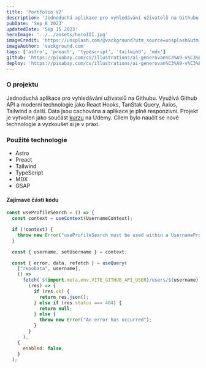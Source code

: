 ```yaml
---
title: 'Portfolio V2'
description: 'Jednoduchá aplikace pro vyhledávání uživatelů na Githubu. Využívá Github API a moderní technologie jako React Hooks, TanStak Query, Axios, Tailwind a další. Data jsou cachována a aplikace je plně responzivní.'
pubDate: 'Sep 8 2023'
updatedDate: 'Sep 15 2023'
heroImage: '../../assets/heroIII.jpg'
imageCredit: 'https://unsplash.com/@vackground?utm_source=unsplash&utm_medium=referral&utm_content=creditCopyText'
imageAuthor: 'vackground.com'
tags: ['astro', 'preact', 'typescript', 'tailwind', 'mdx']
github: 'https://pixabay.com/cs/illustrations/ai-generovan%C3%A9-v%C3%BDlet-dod%C3%A1vka-hippie-7857125/'
deploy: 'https://pixabay.com/cs/illustrations/ai-generovan%C3%A9-v%C3%BDlet-dod%C3%A1vka-hippie-7857125/'
---
```



### O projektu

Jednoduchá aplikace pro vyhledávání uživatelů na Githubu. Využívá Github API a moderní technologie jako React Hooks, TanStak Query, Axios, Tailwind a další. Data jsou cachována a aplikace je plně responzivní. Projekt je vytvořen jako součást [kurzu](https://www.udemy.com/course/modern-react-front-to-back/) na Udemy. Cílem bylo naučit se nové technologie a vyzkoušet si je v praxi.

### Použité technologie

- Astro
- Preact
- Tailwind
- TypeScript
- MDX
- GSAP

#### Zajímavé části kódu

```javascript
const useProfileSearch = () => {
  const context = useContext(UsernameContext);

  if (!context) {
    throw new Error("useProfileSearch must be used within a UsernameProvider");
  }

  const { username, setUsername } = context;

  const { error, data, refetch } = useQuery(
    ["repoData", username],
    () =>
      fetch(`${import.meta.env.VITE_GITHUB_API_USER}/users/${username}`).then(
        (res) => {
          if (res.ok) {
            return res.json();
          } else if (res.status === 404) {
            return null;
          } else {
            throw new Error("An error has occurred");
          }
        }
      ),
    {
      enabled: false,
    }
  );
```
